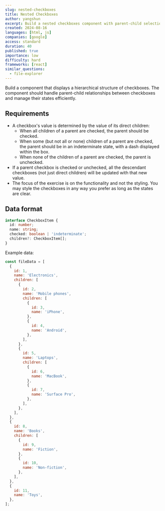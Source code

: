 ```yaml
---
slug: nested-checkboxes
title: Nested Checkboxes
author: yangshun
excerpt: Build a nested checkboxes component with parent-child selection logic
created: 2024-08-16
languages: [html, js]
companies: [google]
access: standard
duration: 40
published: true
importance: low
difficulty: hard
frameworks: [react]
similar_questions:
  - file-explorer
---
```


Build a component that displays a hierarchical structure of checkboxes. The component should handle parent-child relationships between checkboxes and manage their states efficiently.

## Requirements

- A checkbox's value is determined by the value of its direct children:
  - When all children of a parent are checked, the parent should be checked.
  - When some (but not all or none) children of a parent are checked, the parent should be in an indeterminate state, with a dash displayed within the box.
  - When none of the children of a parent are checked, the parent is unchecked.
- If a parent checkbox is checked or unchecked, all the descendant checkboxes (not just direct children) will be updated with that new value.
- The focus of the exercise is on the functionality and not the styling. You may style the checkboxes in any way you prefer as long as the states are clear.

## Data format

```ts
interface CheckboxItem {
  id: number;
  name: string;
  checked: boolean | 'indeterminate';
  children?: CheckboxItem[];
}
```

Example data:

```js
const fileData = [
  {
    id: 1,
    name: 'Electronics',
    children: [
      {
        id: 2,
        name: 'Mobile phones',
        children: [
          {
            id: 3,
            name: 'iPhone',
          },
          {
            id: 4,
            name: 'Android',
          },
        ],
      },
      {
        id: 5,
        name: 'Laptops',
        children: [
          {
            id: 6,
            name: 'MacBook',
          },
          {
            id: 7,
            name: 'Surface Pro',
          },
        ],
      },
    ],
  },
  {
    id: 8,
    name: 'Books',
    children: [
      {
        id: 9,
        name: 'Fiction',
      },
      {
        id: 10,
        name: 'Non-fiction',
      },
    ],
  },
  {
    id: 11,
    name: 'Toys',
  },
];
```
